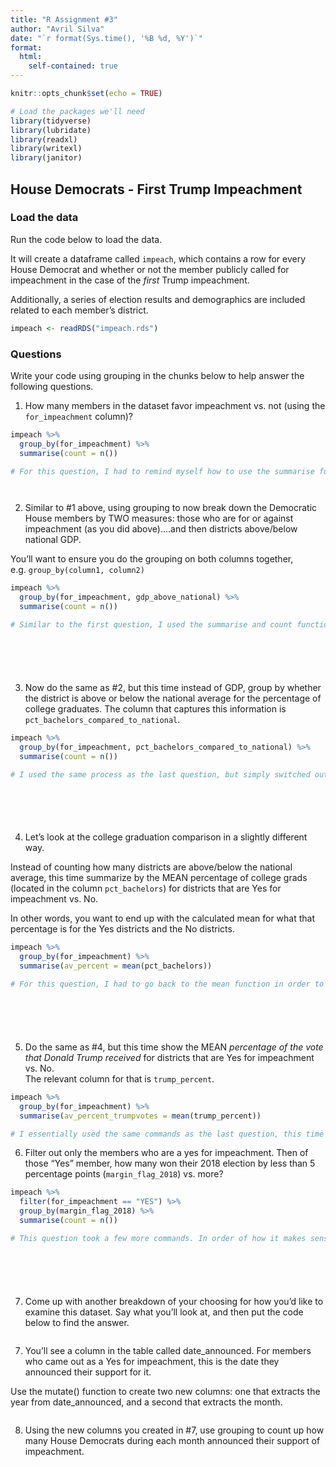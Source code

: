 ```yaml
---
title: "R Assignment #3"
author: "Avril Silva"
date: "`r format(Sys.time(), '%B %d, %Y')`"
format:
  html:
    self-contained: true
---
```


```r
knitr::opts_chunk$set(echo = TRUE)

# Load the packages we'll need
library(tidyverse)
library(lubridate)
library(readxl)
library(writexl)
library(janitor)

```

## House Democrats - First Trump Impeachment

### Load the data

Run the code below to load the data.

It will create a dataframe called `impeach`, which contains a row for every House Democrat and whether or not the member publicly called for impeachment in the case of the *first* Trump impeachment.

Additionally, a series of election results and demographics are included related to each member's district.

```r

impeach <- readRDS("impeach.rds")


```

### Questions

Write your code using grouping in the chunks below to help answer the following questions.

1)  How many members in the dataset favor impeachment vs. not (using the `for_impeachment` column)?

```r

impeach %>% 
  group_by(for_impeachment) %>% 
  summarise(count = n())

# For this question, I had to remind myself how to use the summarise function to add up the number of people in each group by using the n() command. Once I figured that out, I simply added that to the grouping function. 




```

2)  Similar to #1 above, using grouping to now break down the Democratic House members by TWO measures: those who are for or against impeachment (as you did above)....and then districts above/below national GDP.  
  
You'll want to ensure you do the grouping on both columns together, e.g. `group_by(column1, column2)`

```r

impeach %>% 
  group_by(for_impeachment, gdp_above_national) %>% 
  summarise(count = n())

# Similar to the first question, I used the summarise and count functions and simply added the column for national gdp in order to establish four groups and find how many Democrats are in each: for impeachment and below national gdp, for impeachment and above national gdp, against impeachment and above national gdp, and against impeachment and below national gdp. 







```

3)  Now do the same as #2, but this time instead of GDP, group by whether the district is above or below the national average for the percentage of college graduates. The column that captures this information is `pct_bachelors_compared_to_national`.

```r

impeach %>% 
  group_by(for_impeachment, pct_bachelors_compared_to_national) %>% 
  summarise(count = n())

# I used the same process as the last question, but simply switched out the national gdp column for the pct_bachelors_compared_to_national column and made four groups with their counts: for impeachment and below the national average for the percentage of college graduates, for impeachment and above the national average for the percentage of college graduates, against impeachment and above the national average for the percentage of college graduates, and against impeachment and below the national average for the percentage of college graduates. 







```

4)  Let's look at the college graduation comparison in a slightly different way.  
  
Instead of counting how many districts are above/below the national average, this time summarize by the MEAN percentage of college grads (located in the column `pct_bachelors`) for districts that are Yes for impeachment vs. No.  
  
In other words, you want to end up with the calculated mean for what that percentage is for the Yes districts and the No districts.

```r

impeach %>% 
  group_by(for_impeachment) %>% 
  summarise(av_percent = mean(pct_bachelors))

# For this question, I had to go back to the mean function in order to find the average, or mean, of the percentage of college grads for districts that are yes vs. no for impeachment. 







```

5)  Do the same as #4, but this time show the MEAN *percentage of the vote that Donald Trump received* for districts that are Yes for impeachment vs. No.  
The relevant column for that is `trump_percent`.

```r

impeach %>% 
  group_by(for_impeachment) %>% 
  summarise(av_percent_trumpvotes = mean(trump_percent))

# I essentially used the same commands as the last question, this time substituting to find the average percentage of the votes for Donald Trump in districts for and against impeachment. 

```

6)  Filter out only the members who are a yes for impeachment. Then of those "Yes" member, how many won their 2018 election by less than 5 percentage points (`margin_flag_2018`) vs. more?

```r

impeach %>% 
  filter(for_impeachment == "YES") %>% 
  group_by(margin_flag_2018) %>%
  summarise(count = n())

# This question took a few more commands. In order of how it makes sense in my head, I first filtered out for those in favor of impeachment, then grouped by more and less than 5 percentage points, and then did the count command. The sequential process of it helped me. 







```

7)  Come up with another breakdown of your choosing for how you'd like to examine this dataset. Say what you'll look at, and then put the code below to find the answer.

```r

  







```

7)  You'll see a column in the table called date_announced. For members who came out as a Yes for impeachment, this is the date they announced their support for it.  
  
Use the mutate() function to create two new columns: one that extracts the year from date_announced, and a second that extracts the month.

```r

  







```

8) Using the new columns you created in #7, use grouping to count up how many House Democrats during each month announced their support of impeachment.

```r

  







```



